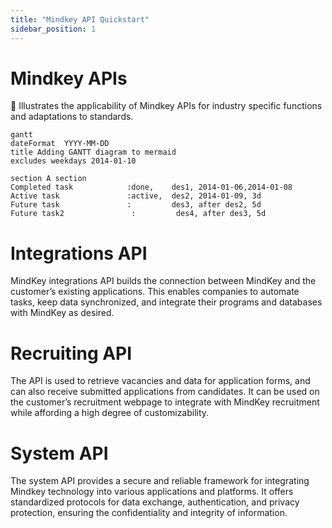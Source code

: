 ```yaml
---
title: "Mindkey API Quickstart"
sidebar_position: 1
---
```


# Mindkey APIs

🏸 Illustrates the applicability of Mindkey APIs for industry specific functions and adaptations to standards.

```mermaid
gantt
dateFormat  YYYY-MM-DD
title Adding GANTT diagram to mermaid
excludes weekdays 2014-01-10

section A section
Completed task            :done,    des1, 2014-01-06,2014-01-08
Active task               :active,  des2, 2014-01-09, 3d
Future task               :         des3, after des2, 5d
Future task2               :         des4, after des3, 5d
```

# Integrations API

MindKey integrations API builds the connection between MindKey and the customer’s existing applications. This enables companies to automate tasks, keep data synchronized, and integrate their programs and databases with MindKey as desired.

# Recruiting API

The API is used to retrieve vacancies and data for application forms, and can also receive submitted applications from candidates. It can be used on the customer’s recruitment webpage to integrate with MindKey recruitment while affording a high degree of customizability.

# System API

The system API provides a secure and reliable framework for integrating Mindkey technology into various applications and platforms. It offers standardized protocols for data exchange, authentication, and privacy protection, ensuring the confidentiality and integrity of information.
